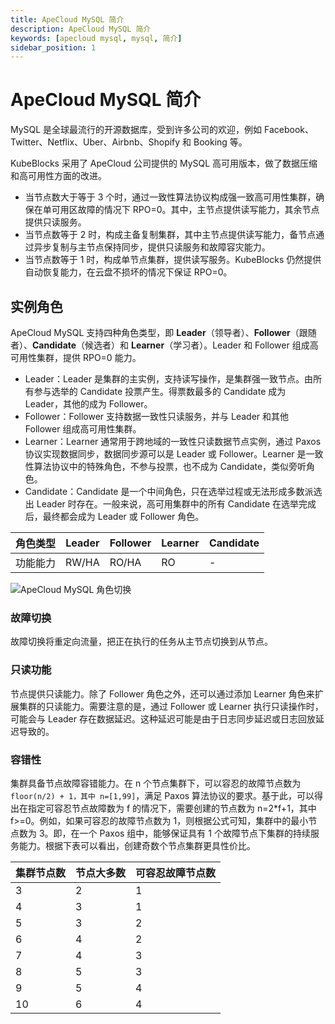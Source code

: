 ```yaml
---
title: ApeCloud MySQL 简介
description: ApeCloud MySQL 简介
keywords: [apecloud mysql, mysql, 简介]
sidebar_position: 1
---
```


# ApeCloud MySQL 简介

MySQL 是全球最流行的开源数据库，受到许多公司的欢迎，例如 Facebook、Twitter、Netflix、Uber、Airbnb、Shopify 和 Booking 等。

KubeBlocks 采用了 ApeCloud 公司提供的 MySQL 高可用版本，做了数据压缩和高可用性方面的改进。

- 当节点数大于等于 3 个时，通过一致性算法协议构成强一致高可用性集群，确保在单可用区故障的情况下 RPO=0。其中，主节点提供读写能力，其余节点提供只读服务。
- 当节点数等于 2 时，构成主备复制集群，其中主节点提供读写能力，备节点通过异步复制与主节点保持同步，提供只读服务和故障容灾能力。
- 当节点数等于 1 时，构成单节点集群，提供读写服务。KubeBlocks 仍然提供自动恢复能力，在云盘不损坏的情况下保证 RPO=0。

## 实例角色

ApeCloud MySQL 支持四种角色类型，即 **Leader**（领导者）、**Follower**（跟随者）、**Candidate**（候选者）和 **Learner**（学习者）。Leader 和 Follower 组成高可用性集群，提供 RPO=0 能力。

- Leader：Leader 是集群的主实例，支持读写操作，是集群强一致节点。由所有参与选举的 Candidate 投票产生。得票数最多的 Candidate 成为 Leader，其他的成为 Follower。
- Follower：Follower 支持数据一致性只读服务，并与 Leader 和其他 Follower 组成高可用性集群。
- Learner：Learner 通常用于跨地域的一致性只读数据节点实例，通过 Paxos 协议实现数据同步，数据同步源可以是 Leader 或 Follower。Learner 是一致性算法协议中的特殊角色，不参与投票，也不成为 Candidate，类似旁听角色。
- Candidate：Candidate 是一个中间角色，只在选举过程或无法形成多数派选出 Leader 时存在。一般来说，高可用集群中的所有 Candidate 在选举完成后，最终都会成为 Leader 或 Follower 角色。

| 角色类型 | Leader | Follower | Learner | Candidate |
| --- | --- | --- | --- | --- |
| 功能能力 | RW/HA | RO/HA | RO | - |

![ApeCloud MySQL 角色切换](/img/docs/zh/apecloud-mysql-intro-role-changing.jpg)

### 故障切换

故障切换将重定向流量，把正在执行的任务从主节点切换到从节点。

### 只读功能

节点提供只读能力。除了 Follower 角色之外，还可以通过添加 Learner 角色来扩展集群的只读能力。需要注意的是，通过 Follower 或 Learner 执行只读操作时，可能会与 Leader 存在数据延迟。这种延迟可能是由于日志同步延迟或日志回放延迟导致的。

### 容错性

集群具备节点故障容错能力。在 n 个节点集群下，可以容忍的故障节点数为 `floor(n/2) + 1，其中 n=[1,99]`，满足 Paxos 算法协议的要求。基于此，可以得出在指定可容忍节点故障数为 f 的情况下，需要创建的节点数为 n=2*f+1，其中 f>=0。例如，如果可容忍的故障节点数为 1，则根据公式可知，集群中的最小节点数为 3。即，在一个 Paxos 组中，能够保证具有 1 个故障节点下集群的持续服务能力。根据下表可以看出，创建奇数个节点集群更具性价比。

| 集群节点数 | 节点大多数 | 可容忍故障节点数 |
| --- | --- | --- |
| 3 | 2 | 1 |
| 4 | 3 | 1 |
| 5 | 3 | 2 |
| 6 | 4 | 2 |
| 7 | 4 | 3 |
| 8 | 5 | 3 |
| 9 | 5 | 4 |
| 10 | 6 | 4 |


